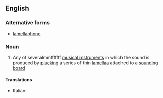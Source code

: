 ==English==

===Alternative forms===
* [[lamellaphone]]

===Noun===
{{wikipedia}}
{{en-noun}}

# {{context|musical instruments|lang=en}} Any of severalmmfffffff [[musical instrument]]s in which the sound is produced by [[plucking]] a series of thin [[lamella]]a attached to a [[sounding board]]

====Translations====
{{trans-top|musical instrument}}
* Italian: {{qualifier|African form}} {{t|it|sansa|f}}
{{trans-mid}}
{{trans-bottom}}